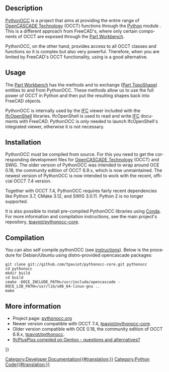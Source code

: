 <languages/>

<div lang="en" dir="ltr" class="mw-content-ltr">
== Description ==
</div>

<div lang="en" dir="ltr" class="mw-content-ltr">
[[PythonOCC|PythonOCC]] is a project that aims at providing the entire range of [[OpenCASCADE|OpenCASCADE Technology]] (OCCT) functions through the [[Python|Python]] module {{incode|OCC}}. This is a different approach from FreeCAD's, where only certain components of OCCT are exposed through the [[Part_Workbench|Part Workbench]].
</div>

<div lang="en" dir="ltr" class="mw-content-ltr">
PythonOCC, on the other hand, provides access to all OCCT classes and functions so it is complex but also very powerful. Therefore, when you are limited by FreeCAD's OCCT functionality, using {{incode|OCC}} is a good alternative.
</div>

<div lang="en" dir="ltr" class="mw-content-ltr">
== Usage ==
</div>

<div lang="en" dir="ltr" class="mw-content-ltr">
The [[Part_Workbench|Part Workbench]] has the methods {{incode|Part.__toPythonOCC__()}} and {{incode|Part.__fromPythonOCC__()}} to exchange {{incode|TopoDS_Shape}} ([[Part_TopoShape|Part TopoShape]]) entities to and from PythonOCC. These methods allow us to use the full power of OCCT in Python and then put the resulting shapes back into FreeCAD objects.
</div>

<div lang="en" dir="ltr" class="mw-content-ltr">
PythonOCC is internally used by the [[Arch_IFC|IFC]] viewer included with the [[IfcOpenShell|IfcOpenShell]] libraries. IfcOpenShell is used to read and write [[Arch_IFC|IFC]] documents with FreeCAD. PythonOCC is only needed to launch IfcOpenShell's integrated viewer, otherwise it is not necessary.
</div>

<div lang="en" dir="ltr" class="mw-content-ltr">
== Installation ==
</div>

<div lang="en" dir="ltr" class="mw-content-ltr">
PythonOCC must be compiled from source. For this you need to get the corresponding development files for [[OpenCASCADE|OpenCASCADE Technology]] (OCCT) and SWIG. The older version of PythonOCC was intended to wrap around OCE 0.18, the community edition of OCCT 6.9.x, which is now unmaintained. The newest version of PythonOCC is now intended to work with the recent, official OCCT 7.4 version.
</div>

<div lang="en" dir="ltr" class="mw-content-ltr">
Together with OCCT 7.4, PythonOCC requires fairly recent dependencies like Python 3.7, CMake 3.12, and SWIG 3.0.11. Python 2 is no longer supported.
</div>

<div lang="en" dir="ltr" class="mw-content-ltr">
It is also possible to install pre-compiled PythonOCC libraries using [[Conda|Conda]]. For more information and compilation instructions, see the main project's repository, [https://github.com/tpaviot/pythonocc-core tpaviot/pythonocc-core].
</div>

<div lang="en" dir="ltr" class="mw-content-ltr">
== Compilation ==
</div>

<div lang="en" dir="ltr" class="mw-content-ltr">
You can also self compile pythonOCC (see [https://github.com/tpaviot/pythonocc-core/blob/master/INSTALL.md instructions]). Below is the procedure for Debian/Ubuntu using distro-provided opencascade packages:
</div>

<div lang="en" dir="ltr" class="mw-content-ltr">
<pre>
git clone git://github.com/tpaviot/pythonocc-core.git pythonocc
cd pythonocc
mkdir build
cd build
cmake -DOCE_INCLUDE_PATH=/usr/include/opencascade -DOCE_LIB_PATH=/usr/lib/x86_64-linux-gnu ..
make
</pre>
</div>

<div lang="en" dir="ltr" class="mw-content-ltr">
== More information ==
</div>

<div lang="en" dir="ltr" class="mw-content-ltr">
* Project page: [http://www.pythonocc.org/ pythonocc.org]
* Newer version compatible with OCCT 7.4, [https://github.com/tpaviot/pythonocc-core tpaviot/pythonocc-core].
* Older version compatible with OCE 0.18, the community edition of OCCT 6.9.x, [https://github.com/tpaviot/pythonocc tpaviot/pythonocc].
* [https://forum.freecad.org/viewtopic.php?f=39&t=33254 IfcPlusPlus compiled on Gentoo - questions and alternatives?]
</div>

{{Powerdocnavi{{#translation:}}}}
[[Category:Developer Documentation{{#translation:}}]]
[[Category:Python Code{{#translation:}}]]
{{clear}}